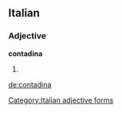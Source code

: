 ==Italian==

===Adjective===
'''contadina''' {{f}}

# {{feminine of|[[contadino]]}}
[[Category:Italian adjective forms]]

[[de:contadina]]